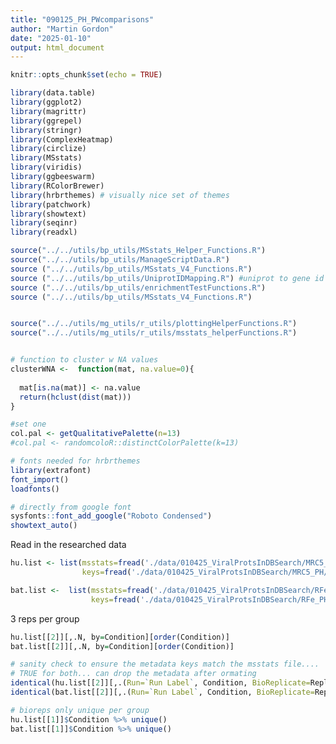 ```yaml
---
title: "090125_PH_PWcomparisons"
author: "Martin Gordon"
date: "2025-01-10"
output: html_document
---
```


```r
knitr::opts_chunk$set(echo = TRUE)
```

```r
library(data.table)
library(ggplot2)
library(magrittr)
library(ggrepel)
library(stringr)
library(ComplexHeatmap)
library(circlize)
library(MSstats)
library(viridis)
library(ggbeeswarm)
library(RColorBrewer)
library(hrbrthemes) # visually nice set of themes
library(patchwork)
library(showtext)
library(seqinr)
library(readxl)

source("../../utils/bp_utils/MSstats_Helper_Functions.R")
source("../../utils/bp_utils/ManageScriptData.R")
source ("../../utils/bp_utils/MSstats_V4_Functions.R")
source ("../../utils/bp_utils/UniprotIDMapping.R") #uniprot to gene id mapping
source ("../../utils/bp_utils/enrichmentTestFunctions.R")
source ("../../utils/bp_utils/MSstats_V4_Functions.R")


source("../../utils/mg_utils/r_utils/plottingHelperFunctions.R")
source("../../utils/mg_utils/r_utils/msstats_helperFunctions.R")


# function to cluster w NA values
clusterWNA <-  function(mat, na.value=0){
  
  mat[is.na(mat)] <- na.value
  return(hclust(dist(mat)))
}

#set one
col.pal <- getQualitativePalette(n=13)
#col.pal <- randomcoloR::distinctColorPalette(k=13)

# fonts needed for hrbrthemes
library(extrafont)
font_import()
loadfonts()

# directly from google font
sysfonts::font_add_google("Roboto Condensed")
showtext_auto()
```

Read in the researched data
```r
hu.list <- list(msstats=fread('./data/010425_ViralProtsInDBSearch/MRC5_PH/MSstats_20250104_180149_JB_MRC5_PH_rerun_010425_Report.tsv'),
                keys=fread('./data/010425_ViralProtsInDBSearch/MRC5_PH/JB_MRC5_PH_rerun_010425_ConditionSetup.tsv'))

bat.list <-  list(msstats=fread('./data/010425_ViralProtsInDBSearch/RFe_PH/MSstats_20250104_194351_JB_RFe_PH_rerun_010425_Report.tsv'),
                  keys=fread('./data/010425_ViralProtsInDBSearch/RFe_PH/JB_RFe_PH_rerun_010425_ConditionSetup.tsv'))
```

3 reps per group
```r
hu.list[[2]][,.N, by=Condition][order(Condition)]
bat.list[[2]][,.N, by=Condition][order(Condition)]

# sanity check to ensure the metadata keys match the msstats file....
# TRUE for both... can drop the metadata after ormating
identical(hu.list[[2]][,.(Run=`Run Label`, Condition, BioReplicate=Replicate)], unique(hu.list[[1]][,.(Run, Condition, BioReplicate)]))
identical(bat.list[[2]][,.(Run=`Run Label`, Condition, BioReplicate=Replicate)], unique(bat.list[[1]][,.(Run, Condition, BioReplicate)]))
```

```r
# bioreps only unique per group
hu.list[[1]]$Condition %>% unique()
bat.list[[1]]$Condition %>% unique()
```

```r

```


